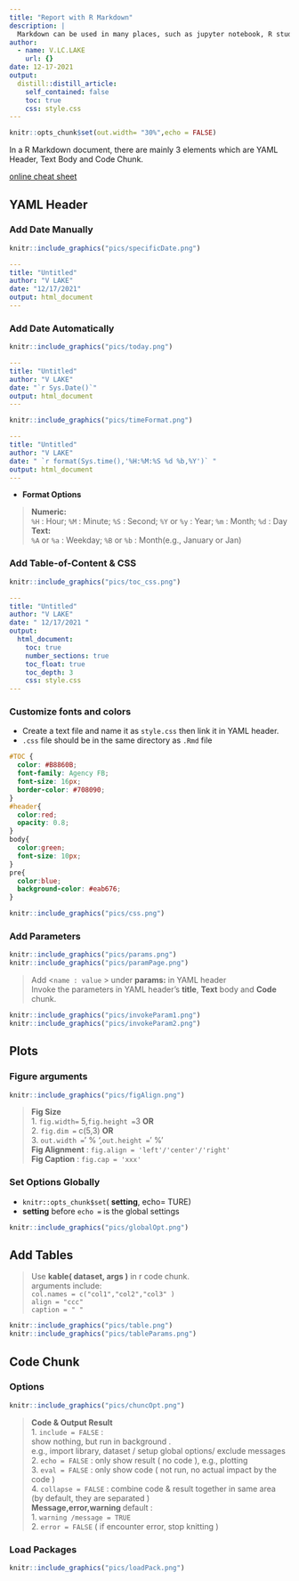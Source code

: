 ```yaml
---
title: "Report with R Markdown"
description: |
  Markdown can be used in many places, such as jupyter notebook, R studio to create distill blog or creating html, word or pdf report. Some tips & resources are commonly used. 
author:
  - name: V.LC.LAKE
    url: {}
date: 12-17-2021
output:
  distill::distill_article:
    self_contained: false
    toc: true
    css: style.css
---
```



```r
knitr::opts_chunk$set(out.width= "30%",echo = FALSE)
```
In a R Markdown document, there are mainly 3 elements which are YAML Header, Text Body and Code Chunk.   

[online cheat sheet](https://www.markdownguide.org/cheat-sheet) 

## YAML Header      
### Add Date Manually     
```r
knitr::include_graphics("pics/specificDate.png")
```
```yaml
---
title: "Untitled"
author: "V LAKE"
date: "12/17/2021"
output: html_document
---

```
### Add Date Automatically

```r
knitr::include_graphics("pics/today.png")
```

```yaml
---
title: "Untitled"
author: "V LAKE"
date: "`r Sys.Date()`"
output: html_document
---
```
```r
knitr::include_graphics("pics/timeFormat.png")
```
```yaml
---
title: "Untitled"
author: "V LAKE"
date: " `r format(Sys.time(),'%H:%M:%S %d %b,%Y')` "
output: html_document
---
```

- **Format Options**    

> **Numeric:**      
  `%H` : Hour;  `%M` : Minute;  `%S` : Second;  `%Y` or `%y` : Year; `%m` : Month; `%d` : Day     
  **Text:**      
  `%A` or `%a` : Weekday; `%B` or `%b` : Month(e.g., January or Jan)  

### Add Table-of-Content & CSS 

```r
knitr::include_graphics("pics/toc_css.png")
```
```yaml
---
title: "Untitled"
author: "V LAKE"
date: " 12/17/2021 "
output: 
  html_document:
    toc: true
    number_sections: true
    toc_float: true
    toc_depth: 3
    css: style.css
---
```
### Customize fonts and colors      

- Create a text file and name it as `style.css` then link it in YAML header.
- `.css` file should be in the same directory as `.Rmd` file
    
```css
#TOC {
  color: #B8860B;
  font-family: Agency FB;
  font-size: 16px;
  border-color: #708090;
}
#header{
  color:red;
  opacity: 0.8;
}
body{
  color:green;
  font-size: 10px;
}
pre{
  color:blue;
  background-color: #eab676;
}
```
```r
knitr::include_graphics("pics/css.png")
```

### Add Parameters

```r
knitr::include_graphics("pics/params.png")
knitr::include_graphics("pics/paramPage.png")
```

> Add <` name : value` > under **params:** in YAML header          
  Invoke the parameters in YAML header's **title**, **Text** body and **Code** chunk.

```r
knitr::include_graphics("pics/invokeParam1.png")
knitr::include_graphics("pics/invokeParam2.png")
```
## Plots

### Figure arguments

```r
knitr::include_graphics("pics/figAlign.png")
```
> **Fig Size**      
  1. `fig.width=` 5,` fig.height =`3  **OR**      
  2. `fig.dim =` c(5,3)  **OR**      
  3. `out.width =`' % ',`out.height =`' %'     
  **Fig Alignment** : ` fig.align = 'left'/'center'/'right' `       
  **Fig Caption** : ` fig.cap = 'xxx' `

### Set Options Globally

- `knitr::opts_chunk$set`( **setting**, echo= TURE)    
- **setting** before `echo =`  is the global settings

```r
knitr::include_graphics("pics/globalOpt.png")
```

## Add Tables

> Use **kable( dataset, args )** in r code chunk.     
  arguments include:         
`col.names = c("col1","col2","col3" ) `      
`align = "ccc" `         
`caption = " " `   
  
```r
knitr::include_graphics("pics/table.png")
knitr::include_graphics("pics/tableParams.png")
```

## Code Chunk 

### Options 

```r
knitr::include_graphics("pics/chuncOpt.png")
```

> **Code & Output Result **       
  1. `include = FALSE` :      
  show nothing, but run in background .           
  e.g., import library, dataset / setup global options/ exclude messages         
  2. `echo = FALSE` : only show result ( no code ), e.g., plotting         
  3. `eval = FALSE` : only show code ( not run, no actual impact by the code )           
  4. `collapse = FALSE` : combine code & result together in same area (by default, they are separated )      
  **Message,error,warning ** default :        
  1. `warning /message = TRUE`      
  2. `error = FALSE` ( if encounter error, stop knitting )

### Load Packages

```r
knitr::include_graphics("pics/loadPack.png")
```


  
  






